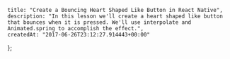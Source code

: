     title: "Create a Bouncing Heart Shaped Like Button in React Native",
    description: "In this lesson we'll create a heart shaped like button that bounces when it is pressed. We'll use interpolate and Animated.spring to accomplish the effect.",
    createdAt: "2017-06-26T23:12:27.914443+00:00"
};


    
